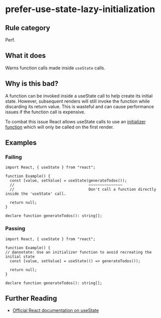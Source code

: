 # prefer-use-state-lazy-initialization

## Rule category

Perf.

## What it does

Warns function calls made inside `useState` calls.

## Why is this bad?

A function can be invoked inside a useState call to help create its initial state. However, subsequent renders will still invoke the function while discarding its return value. This is wasteful and can cause performance issues if the function call is expensive.

To combat this issue React allows useState calls to use an [initializer function](https://react.dev/reference/react/useState#avoiding-recreating-the-initial-state) which will only be called on the first render.

## Examples

### Failing

```tsx twoslash
import React, { useState } from "react";

function Example() {
  const [value, setValue] = useState(generateTodos());
  //                                 ~~~~~~~~~~~~~~~
  //                                 Don't call a function directly inside the 'useState' call.

  return null;
}

declare function generateTodos(): string[];
```

### Passing

```tsx twoslash
import React, { useState } from "react";

function Example() {
// @annotate: Use an initializer function to avoid recreating the initial state
  const [value, setValue] = useState(() => generateTodos());

  return null;
}

declare function generateTodos(): string[];
```

## Further Reading

- [Official React documentation on useState](https://react.dev/reference/react/useState)
